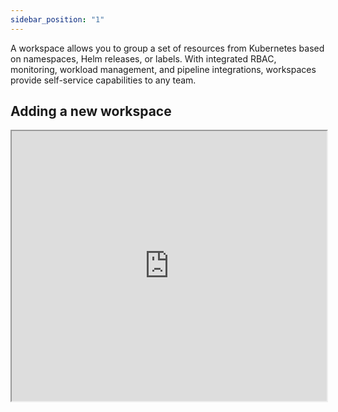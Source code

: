```yaml
---
sidebar_position: "1"
---
```


A workspace allows you to group a set of resources from Kubernetes based on namespaces, Helm releases, or labels. With integrated RBAC, monitoring, workload management, and pipeline integrations, workspaces provide self-service capabilities to any team.

## Adding a new workspace

<iframe width="100%" height="432" src="https://www.loom.com/embed/42d33053dbea497ab163a10efaf3abfa?sid=3df54927-3aa5-4232-809b-db99ac8309a0&hide_title=true&muted=true&hideEmbedTopBar=true&hide_owner=true&hide_speed=true&hide_share=true" allowfullscreen style={{background: "#fff", borderRadius: "16px"}} />

Once a cluster is connected, you can add a new workspace. In your organization, navigate to **Workspaces** and add a new workspace. There's two steps you need to complete:

1. If you have a cluster with existing workloads, you can import these into a workspace. Select the namespaces, Helm releases, or labels, that you want to include in your workspace. They act as filters, so changes to resources inside these filters will be applied to your workspace automatically. You can also skip this step and start with a blank workspace. You can use the built-in tools to create namespaces, deploy Kubernetes manifests, or containers from a registry.
2. Add users, or select them from your organization. You can define their permissions based on pre-defined groups ([Read more about RBAC](/workspaces/members-and-roles)).

That's it, your workspace dashboard will be ready immediately. The members you invited will receive an email to join the workspace. You can now start monitoring resources on the cluster, troubleshoot issues, or use built-in [pipeline tools](/deploying-applications/overview) to create new deployments.